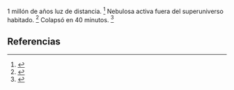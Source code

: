 1 millón de años luz de distancia. <ref>{{lib|LU|15|4|7}}</ref> Nebulosa activa fuera del superuniverso habitado. <ref>{{lib|LU|15|4|7}}</ref> Colapsó en 40 minutos. <ref>{{lib|LU|41|8|3}}</ref> 

== Referencias ==

<references />
